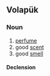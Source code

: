 ==Volapük==

===Noun===
{{vo-noun}}

# [[perfume]]
# good [[scent]]
# good [[smell]]

====Declension====
{{vo-decl-noun}}